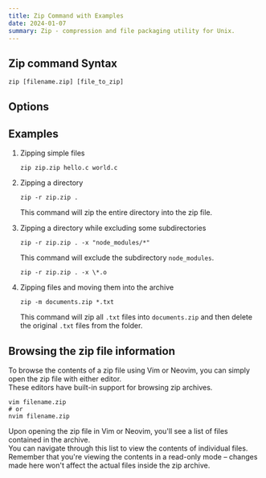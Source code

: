 ```yaml
---
title: Zip Command with Examples
date: 2024-01-07
summary: Zip - compression and file packaging utility for Unix.
---
```


## Zip command Syntax

```shell
zip [filename.zip] [file_to_zip]
```

## Options

<Table
    data={{
        headers: ['Options', 'Description', 'Syntax'],
        rows: [
            ['`-r`', 'Recursively zip a directory', '`zip -r [filename.zip] [dir_name]`'],
            ['`-x`', 'Explicitly exclude the specified files', '`zip -r . [filename.zip] -x [excluded_file]`'],
            ['`-m`', 'Move the original files into the archive', '`zip -m [filename.zip] [file_to_zip]`']
        ]
    }}
/>

## Examples

1. Zipping simple files

   ```shell
   zip zip.zip hello.c world.c
   ```

2. Zipping a directory

   ```shell
   zip -r zip.zip .
   ```
   This command will zip the entire directory into the zip file.

3. Zipping a directory while excluding some subdirectories

   ```shell
   zip -r zip.zip . -x "node_modules/*"
   ```
   This command will exclude the subdirectory `node_modules`.

   ```shell
   zip -r zip.zip . -x \*.o
   ```

4. Zipping files and moving them into the archive

   ```shell
   zip -m documents.zip *.txt
   ```
   This command will zip all `.txt` files into `documents.zip` and then delete the original `.txt` files from the folder.

## Browsing the zip file information

To browse the contents of a zip file using Vim or Neovim, you can simply open the zip file with either editor.  
These editors have built-in support for browsing zip archives.

```shell
vim filename.zip
# or
nvim filename.zip
```

Upon opening the zip file in Vim or Neovim, you'll see a list of files contained in the archive.  
You can navigate through this list to view the contents of individual files.  
Remember that you're viewing the contents in a read-only mode – changes made here won't affect the actual files inside the zip archive.
